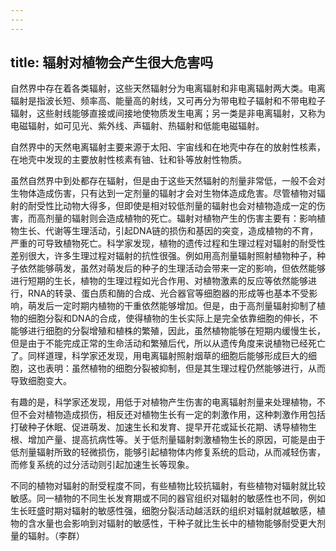 ```yaml
---
---
---
```

title: 辐射对植物会产生很大危害吗
---






自然界中存在着各类辐射，这些天然辐射分为电离辐射和非电离辐射两大类。电离辐射是指波长短、频率高、能量高的射线，又可再分为带电粒子辐射和不带电粒子辐射，这些射线能够直接或间接地使物质发生电离；另一类是非电离辐射，又称为电磁辐射，如可见光、紫外线、声辐射、热辐射和低能电磁辐射。

自然界中的天然电离辐射主要来源于太阳、宇宙线和在地壳中存在的放射性核素，在地壳中发现的主要放射性核素有铀、钍和钋等放射性物质。

虽然自然界中到处都存在辐射，但是由于这些天然辐射的剂量非常低，一般不会对生物体造成伤害，只有达到一定剂量的辐射才会对生物体造成危害。尽管植物对辐射的耐受性比动物大得多，但即使是相对较低剂量的辐射也会对植物造成一定的伤害，而高剂量的辐射则会造成植物的死亡。辐射对植物产生的伤害主要有：影响植物生长、代谢等生理活动，引起DNA链的损伤和基因的突变，造成植物的不育，严重的可导致植物死亡。科学家发现，植物的遗传过程和生理过程对辐射的耐受性差别很大，许多生理过程对辐射的抗性很强。例如用高剂量辐射照射植物种子，种子依然能够萌发，虽然对萌发后的种子的生理活动会带来一定的影响，但依然能够进行短期的生长，植物的生理过程如光合作用、对植物激素的反应等依然能够进行，RNA的转录、蛋白质和酶的合成、光合器官等细胞器的形成等也基本不受影响，萌发后一定时期内植物的干重依然能够增加。但是，由于高剂量辐射抑制了植物的细胞分裂和DNA的合成，使得植物的生长实际上是完全依靠细胞的伸长，不能够进行细胞的分裂增殖和植株的繁殖，因此，虽然植物能够在短期内缓慢生长，但是由于不能完成正常的生命活动和繁殖后代，所以从遗传角度来说植物已经死亡了。同样道理，科学家还发现，用电离辐射照射烟草的细胞后能够形成巨大的细胞，这也表明：虽然植物的细胞分裂被抑制，但是其生理过程仍然能够进行，从而导致细胞变大。





有趣的是，科学家还发现，用低于对植物产生伤害的电离辐射剂量来处理植物，不但不会对植物造成损伤，相反还对植物生长有一定的刺激作用，这种刺激作用包括打破种子休眠、促进萌发、加速生长和发育、提早开花或延长花期、诱导植物生根、增加产量、提高抗病性等。关于低剂量辐射刺激植物生长的原因，可能是由于低剂量辐射所致的轻微损伤，能够引起植物体内修复系统的启动，从而减轻伤害，而修复系统的过分活动则引起加速生长等现象。

不同的植物对辐射的耐受程度不同，有些植物比较抗辐射，有些植物对辐射就比较敏感。同一植物的不同生长发育期或不同的器官组织对辐射的敏感性也不同，例如生长旺盛时期对辐射的敏感性强，细胞分裂活动越活跃的组织对辐射就越敏感，植物的含水量也会影响到对辐射的敏感性，干种子就比生长中的植物能够耐受更大剂量的辐射。（李群）